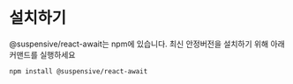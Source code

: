 # 설치하기

@suspensive/react-await는 npm에 있습니다. 최신 안정버전을 설치하기 위해 아래 커맨드를 실행하세요

```shell npm2yarn
npm install @suspensive/react-await
```
